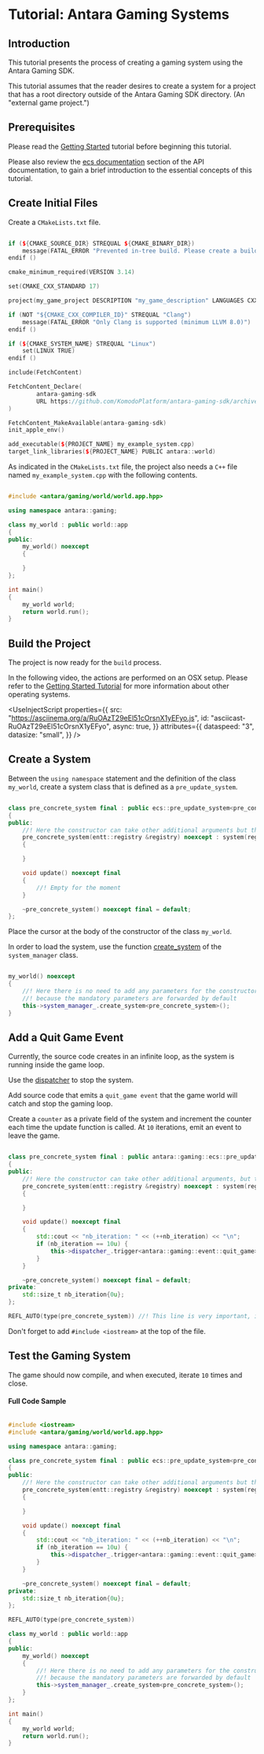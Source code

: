 
# Tutorial: Antara Gaming Systems

## Introduction

This tutorial presents the process of creating a gaming system using the Antara Gaming SDK.

This tutorial assumes that the reader desires to create a system for a project that has a root directory outside of the Antara Gaming SDK directory. (An "external game project.")

## Prerequisites

Please read the [Getting Started](gaming-sdk-tutorial-0) tutorial before beginning this tutorial.

Please also review the [ecs documentation](gaming) section of the API documentation, to gain a brief introduction to the essential concepts of this tutorial.

## Create Initial Files

Create a `CMakeLists.txt` file.

```cpp

if (${CMAKE_SOURCE_DIR} STREQUAL ${CMAKE_BINARY_DIR})
    message(FATAL_ERROR "Prevented in-tree build. Please create a build directory outside of the source code and call cmake from there")
endif ()

cmake_minimum_required(VERSION 3.14)

set(CMAKE_CXX_STANDARD 17)

project(my_game_project DESCRIPTION "my_game_description" LANGUAGES CXX)

if (NOT "${CMAKE_CXX_COMPILER_ID}" STREQUAL "Clang")
    message(FATAL_ERROR "Only Clang is supported (minimum LLVM 8.0)")
endif ()

if (${CMAKE_SYSTEM_NAME} STREQUAL "Linux")
    set(LINUX TRUE)
endif ()

include(FetchContent)

FetchContent_Declare(
        antara-gaming-sdk
        URL https://github.com/KomodoPlatform/antara-gaming-sdk/archive/master.zip
)

FetchContent_MakeAvailable(antara-gaming-sdk)
init_apple_env()

add_executable(${PROJECT_NAME} my_example_system.cpp)
target_link_libraries(${PROJECT_NAME} PUBLIC antara::world)

```

As indicated in the `CMakeLists.txt` file, the project also needs a `C++` file named `my_example_system.cpp` with the following contents.

```cpp

#include <antara/gaming/world/world.app.hpp>

using namespace antara::gaming;

class my_world : public world::app
{
public:
    my_world() noexcept
    {

    }
};

int main()
{
    my_world world;
    return world.run();
}

```

## Build the Project

The project is now ready for the `build` process.

<Note>

In the following video, the actions are performed on an OSX setup. Please refer to the [Getting Started Tutorial](gaming) for more information about other operating systems.

</Note>

<UseInjectScript
  properties={{
    src: "https://asciinema.org/a/RuOAzT29eEl51cOrsnX1yEFyo.js",
    id: "asciicast-RuOAzT29eEl51cOrsnX1yEFyo",
    async: true,
  }}
  attributes={{
    dataspeed: "3",
    datasize: "small",
  }}
/>

## Create a System

Between the `using namespace` statement and the definition of the class `my_world`, create a system class that is defined as a `pre_update_system`.

```cpp

class pre_concrete_system final : public ecs::pre_update_system<pre_concrete_system>
{
public:
    //! Here the constructor can take other additional arguments but the first two are mandatory
    pre_concrete_system(entt::registry &registry) noexcept : system(registry)
    {

    }

    void update() noexcept final
    {
        //! Empty for the moment
    }

    ~pre_concrete_system() noexcept final = default;
};

```

Place the cursor at the body of the constructor of the class `my_world`.

In order to load the system, use the function [create_system](/antara/api/gaming/#create-system) of the `system_manager` class.

```cpp

my_world() noexcept
{
    //! Here there is no need to add any parameters for the constructor
    //! because the mandatory parameters are forwarded by default
    this->system_manager_.create_system<pre_concrete_system>();
}

```

## Add a Quit Game Event

Currently, the source code creates in an infinite loop, as the system is running inside the game loop.

Use the [dispatcher](https://github.com/skypjack/entt/wiki/Crash-Course:-events,-signals-and-everything-in-between#event-dispatcher) to stop the system.

Add source code that emits a `quit_game event` that the game world will catch and stop the gaming loop.

Create a `counter` as a private field of the system and increment the counter each time the update function is called. At `10` iterations, emit an event to leave the game.

```cpp

class pre_concrete_system final : public antara::gaming::ecs::pre_update_system<pre_concrete_system>
{
public:
    //! Here the constructor can take other additional arguments, but the first two are mandatory
    pre_concrete_system(entt::registry &registry) noexcept : system(registry)
    {

    }

    void update() noexcept final
    {
        std::cout << "nb_iteration: " << (++nb_iteration) << "\n";
        if (nb_iteration == 10u) {
            this->dispatcher_.trigger<antara::gaming::event::quit_game>(0);
        }
    }

    ~pre_concrete_system() noexcept final = default;
private:
    std::size_t nb_iteration{0u};
};

REFL_AUTO(type(pre_concrete_system)) //! This line is very important, it's give a static reflection name function to your system, otherwise you will not compile.
```

<Note>

Don't forget to add `#include <iostream>` at the top of the file.

</Note>

## Test the Gaming System

The game should now compile, and when executed, iterate `10` times and close.

#### Full Code Sample

```cpp

#include <iostream>
#include <antara/gaming/world/world.app.hpp>

using namespace antara::gaming;

class pre_concrete_system final : public ecs::pre_update_system<pre_concrete_system>
{
public:
    //! Here the constructor can take other additional arguments but the first two are mandatory
    pre_concrete_system(entt::registry &registry) noexcept : system(registry)
    {

    }

    void update() noexcept final
    {
        std::cout << "nb_iteration: " << (++nb_iteration) << "\n";
        if (nb_iteration == 10u) {
            this->dispatcher_.trigger<antara::gaming::event::quit_game>(0);
        }
    }

    ~pre_concrete_system() noexcept final = default;
private:
    std::size_t nb_iteration{0u};
};

REFL_AUTO(type(pre_concrete_system))

class my_world : public world::app
{
public:
    my_world() noexcept
    {
        //! Here there is no need to add any parameters for the constructor
        //! because the mandatory parameters are forwarded by default
        this->system_manager_.create_system<pre_concrete_system>();
    }
};

int main()
{
    my_world world;
    return world.run();
}

```
